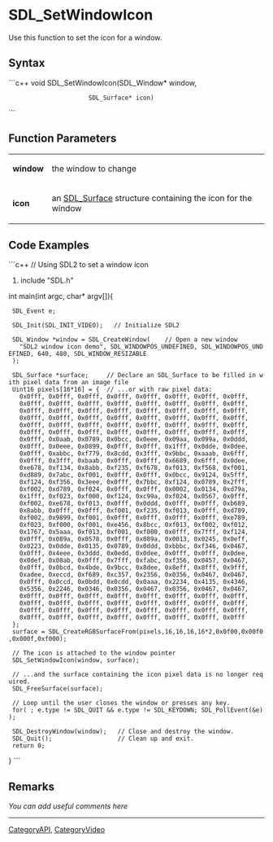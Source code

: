 
= SDL_SetWindowIcon =
Use this function to set the icon for a window.


== Syntax ==
```c++
void SDL_SetWindowIcon(SDL_Window*  window,
                       SDL_Surface* icon)
```

== Function Parameters ==
{|
|'''window'''
|the window to change
|-
|'''icon'''
|an [[SDL_Surface]] structure containing the icon for the window
|}

== Code Examples ==
```c++
// Using SDL2 to set a window icon

#include "SDL.h"

int main(int argc, char* argv[]){

  SDL_Event e;

  SDL_Init(SDL_INIT_VIDEO);   // Initialize SDL2

  SDL_Window *window = SDL_CreateWindow(    // Open a new window
    "SDL2 window icon demo", SDL_WINDOWPOS_UNDEFINED, SDL_WINDOWPOS_UNDEFINED, 640, 480, SDL_WINDOW_RESIZABLE
  );

  SDL_Surface *surface;     // Declare an SDL_Surface to be filled in with pixel data from an image file
  Uint16 pixels[16*16] = {  // ...or with raw pixel data:
    0x0fff, 0x0fff, 0x0fff, 0x0fff, 0x0fff, 0x0fff, 0x0fff, 0x0fff,
    0x0fff, 0x0fff, 0x0fff, 0x0fff, 0x0fff, 0x0fff, 0x0fff, 0x0fff,
    0x0fff, 0x0fff, 0x0fff, 0x0fff, 0x0fff, 0x0fff, 0x0fff, 0x0fff,
    0x0fff, 0x0fff, 0x0fff, 0x0fff, 0x0fff, 0x0fff, 0x0fff, 0x0fff,
    0x0fff, 0x0fff, 0x0fff, 0x0fff, 0x0fff, 0x0fff, 0x0fff, 0x0fff,
    0x0fff, 0x0fff, 0x0fff, 0x0fff, 0x0fff, 0x0fff, 0x0fff, 0x0fff,
    0x0fff, 0x0aab, 0x0789, 0x0bcc, 0x0eee, 0x09aa, 0x099a, 0x0ddd,
    0x0fff, 0x0eee, 0x0899, 0x0fff, 0x0fff, 0x1fff, 0x0dde, 0x0dee,
    0x0fff, 0xabbc, 0xf779, 0x8cdd, 0x3fff, 0x9bbc, 0xaaab, 0x6fff,
    0x0fff, 0x3fff, 0xbaab, 0x0fff, 0x0fff, 0x6689, 0x6fff, 0x0dee,
    0xe678, 0xf134, 0x8abb, 0xf235, 0xf678, 0xf013, 0xf568, 0xf001,
    0xd889, 0x7abc, 0xf001, 0x0fff, 0x0fff, 0x0bcc, 0x9124, 0x5fff,
    0xf124, 0xf356, 0x3eee, 0x0fff, 0x7bbc, 0xf124, 0x0789, 0x2fff,
    0xf002, 0xd789, 0xf024, 0x0fff, 0x0fff, 0x0002, 0x0134, 0xd79a,
    0x1fff, 0xf023, 0xf000, 0xf124, 0xc99a, 0xf024, 0x0567, 0x0fff,
    0xf002, 0xe678, 0xf013, 0x0fff, 0x0ddd, 0x0fff, 0x0fff, 0xb689,
    0x8abb, 0x0fff, 0x0fff, 0xf001, 0xf235, 0xf013, 0x0fff, 0xd789,
    0xf002, 0x9899, 0xf001, 0x0fff, 0x0fff, 0x0fff, 0x0fff, 0xe789,
    0xf023, 0xf000, 0xf001, 0xe456, 0x8bcc, 0xf013, 0xf002, 0xf012,
    0x1767, 0x5aaa, 0xf013, 0xf001, 0xf000, 0x0fff, 0x7fff, 0xf124,
    0x0fff, 0x089a, 0x0578, 0x0fff, 0x089a, 0x0013, 0x0245, 0x0eff,
    0x0223, 0x0dde, 0x0135, 0x0789, 0x0ddd, 0xbbbc, 0xf346, 0x0467,
    0x0fff, 0x4eee, 0x3ddd, 0x0edd, 0x0dee, 0x0fff, 0x0fff, 0x0dee,
    0x0def, 0x08ab, 0x0fff, 0x7fff, 0xfabc, 0xf356, 0x0457, 0x0467,
    0x0fff, 0x0bcd, 0x4bde, 0x9bcc, 0x8dee, 0x8eff, 0x8fff, 0x9fff,
    0xadee, 0xeccd, 0xf689, 0xc357, 0x2356, 0x0356, 0x0467, 0x0467,
    0x0fff, 0x0ccd, 0x0bdd, 0x0cdd, 0x0aaa, 0x2234, 0x4135, 0x4346,
    0x5356, 0x2246, 0x0346, 0x0356, 0x0467, 0x0356, 0x0467, 0x0467,
    0x0fff, 0x0fff, 0x0fff, 0x0fff, 0x0fff, 0x0fff, 0x0fff, 0x0fff,
    0x0fff, 0x0fff, 0x0fff, 0x0fff, 0x0fff, 0x0fff, 0x0fff, 0x0fff,
    0x0fff, 0x0fff, 0x0fff, 0x0fff, 0x0fff, 0x0fff, 0x0fff, 0x0fff,
    0x0fff, 0x0fff, 0x0fff, 0x0fff, 0x0fff, 0x0fff, 0x0fff, 0x0fff
  };
  surface = SDL_CreateRGBSurfaceFrom(pixels,16,16,16,16*2,0x0f00,0x00f0,0x000f,0xf000);

  // The icon is attached to the window pointer
  SDL_SetWindowIcon(window, surface);

  // ...and the surface containing the icon pixel data is no longer required.
  SDL_FreeSurface(surface);

  // Loop until the user closes the window or presses any key.
  for( ; e.type != SDL_QUIT && e.type != SDL_KEYDOWN; SDL_PollEvent(&e));

  SDL_DestroyWindow(window);   // Close and destroy the window.
  SDL_Quit();                  // Clean up and exit.
  return 0;

}
```

== Remarks ==
''You can add useful comments here''


----
[[CategoryAPI]], [[CategoryVideo]]
